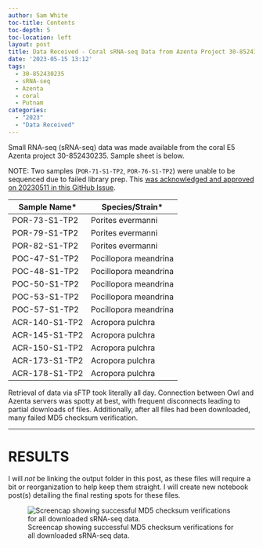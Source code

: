```yaml
---
author: Sam White
toc-title: Contents
toc-depth: 5
toc-location: left
layout: post
title: Data Received - Coral sRNA-seq Data from Azenta Project 30-852430235
date: '2023-05-15 13:12'
tags: 
  - 30-852430235
  - sRNA-seq
  - Azenta
  - coral
  - Putnam
categories: 
  - "2023"
  - "Data Received"
---
```

Small RNA-seq (sRNA-seq) data was made available from the coral E5 Azenta project 30-852430235. Sample sheet is below.

NOTE: Two samples (` POR-71-S1-TP2`, `POR-76-S1-TP2`) were unable to be sequenced due to failed library prep. This [was acknowledged and approved on 20230511 in this GitHub Issue](https://github.com/RobertsLab/resources/issues/1632#issuecomment-1544480844).

| Sample Name*   | Species/Strain*       |
|----------------|-----------------------|
| POR-73-S1-TP2  | Porites evermanni     |
| POR-79-S1-TP2  | Porites evermanni     |
| POR-82-S1-TP2  | Porites evermanni     |
| POC-47-S1-TP2  | Pocillopora meandrina |
| POC-48-S1-TP2  | Pocillopora meandrina |
| POC-50-S1-TP2  | Pocillopora meandrina |
| POC-53-S1-TP2  | Pocillopora meandrina |
| POC-57-S1-TP2  | Pocillopora meandrina |
| ACR-140-S1-TP2 | Acropora pulchra      |
| ACR-145-S1-TP2 | Acropora pulchra      |
| ACR-150-S1-TP2 | Acropora pulchra      |
| ACR-173-S1-TP2 | Acropora pulchra      |
| ACR-178-S1-TP2 | Acropora pulchra      |

Retrieval of data via sFTP took literally all day. Connection between Owl and Azenta servers was spotty at best, with frequent disconnects leading to partial downloads of files. Additionally, after all files had been downloaded, many failed MD5 checksum verification.


---

# RESULTS

I will _not_ be linking the output folder in this post, as these files will require a bit or reorganization to help keep them straight. I will create new notebook post(s) detailing the final resting spots for these files.

![Screencap showing successful MD5 checksum verifications for all downloaded sRNA-seq data.](https://github.com/RobertsLab/sams-notebook/blob/master/images/screencaps/20230515-coral-sRNAseq-checksums-screenshot.png?raw=true)

